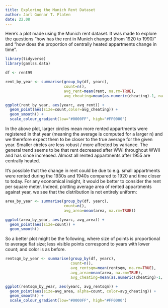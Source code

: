 ```yaml
---
title: Exploring the Munich Rent Dataset
author: Jarl Gunnar T. Flaten
date: 22.08
---
```


Here's a plot made using the Munich rent dataset. It was made to explore the questions "how has the rent in Munich changed (from 1920 to 1990)" and "how does the proportion of centrally heated appartments change in time".

```r
library(tidyverse)
library(gamlss.data)

df <- rent99

rent_by_year <- summarise(group_by(df, yearc),
                          count=n(),
                          avg_rent=mean(rent, na.rm=TRUE),
                          avg_cheating=mean(as.numeric(cheating)-1, na.rm=TRUE))

ggplot(rent_by_year, aes(yearc, avg_rent)) +
  geom_point(aes(size=count,color=avg_cheating)) +
  geom_smooth() +
  scale_colour_gradient(low="#0000FF", high="#FF0000") 
```

In the above plot, larger circles mean more rented appartments were registered in that year (meaning the average is computed for a larger n) and we therefore expect them to be closer to the true average for the given year. Smaller circles are less robust / more affected by variance. The general trend seems to be that rent decreased after WWI throughout WWII and has since increased. Almost all rented appartments after 1955 are centrally heated.

It's possible that the change in rent could be due to e.g. small appartments were rented during the 1930s and 1940s compared to 1920 and time closer to today. For any economical insight, it would be better to consider the rent per square meter. Indeed, plotting average area of rented appartments against year, we see that the distribution is not entirely uniform:

```r
area_by_year <- summarise(group_by(df, yearc),
                          count=n(),
                          avg_area=mean(area, na.rm=TRUE))

ggplot(area_by_year, aes(yearc, avg_area)) +
  geom_point(aes(size=count)) + 
  geom_smooth()
```

So a better plot might be the following, where size of points is proportional to average flat size; less visible points correspond to years with lower count; and color is as before.


```r
rentsqm_by_year <- summarise(group_by(df, yearc),
                             count=n(),
                             avg_rentsqm=mean(rentsqm, na.rm=TRUE),
                             avg_area=mean(area, na.rm=TRUE),
                             avg_cheating=mean(as.numeric(cheating)-1, na.rm=TRUE))

ggplot(rentsqm_by_year, aes(yearc, avg_rentsqm)) +
  geom_point(aes(size=avg_area, alpha=count, color=avg_cheating)) +
  geom_smooth() +
  scale_colour_gradient(low="#0000FF", high="#FF0000") 
```